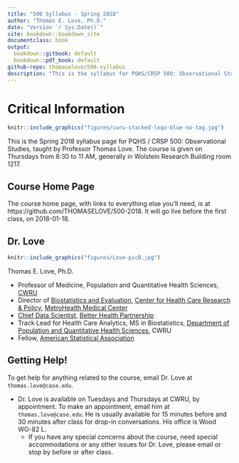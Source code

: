 ```yaml
---
title: "500 Syllabus - Spring 2018"
author: "Thomas E. Love, Ph.D."
date: "Version `r Sys.Date()`"
site: bookdown::bookdown_site
documentclass: book
output:
  bookdown::gitbook: default
  bookdown::pdf_book: default
github-repo: thomaselove/500-syllabus
description: "This is the syllabus for PQHS/CRSP 500: Observational Studies, in Spring 2018."
---
```


# Critical Information {-}

```r
knitr::include_graphics("figures/cwru-stacked-logo-blue-no-tag.jpg")
```

This is the Spring 2018 syllabus page for PQHS / CRSP 500: Observational Studies, taught by Professor Thomas Love. The course is given on Thursdays from 8:30 to 11 AM, generally in Wolstein Research Building room 1217.

## Course Home Page {-}

The course home page, with links to everything else you'll need, is at https://github.com/THOMASELOVE/500-2018. It will go live before the first class, on 2018-01-18.

## Dr. Love {-}

```r
knitr::include_graphics("figures/Love-picB.jpg")
```

Thomas E. Love, Ph.D.

- Professor of Medicine, Population and Quantitative Health Sciences, [CWRU](http://case.edu/)
- Director of [Biostatistics and Evaluation](http://chrp.org/biostatistics-evaluation/), [Center for Health Care Research & Policy](http://chrp.org/), [MetroHealth Medical Center](https://www.metrohealth.org/research)
- [Chief Data Scientist](http://www.betterhealthpartnership.org/data_center/), [Better Health Partnership](http://betterhealthpartnership.org/)
- Track Lead for Health Care Analytics, MS in Biostatistics, [Department of Population and Quantitative Health Sciences](http://epbiwww.case.edu/), CWRU
- Fellow, [American Statistical Association](http://www.amstat.org/)

## Getting Help! {-}

To get help for anything related to the course, email Dr. Love at `thomas.love@case.edu`.

- Dr. Love is available on Tuesdays and Thursdays at CWRU, by appointment. To make an appointment, email him at `thomas.love@case.edu`. He is usually available for 15 minutes before and 30 minutes after class for drop-in conversations. His office is Wood WG-82 L.
    + If you have any special concerns about the course, need special accommodations or any other issues for Dr. Love, please email or stop by before or after class.

